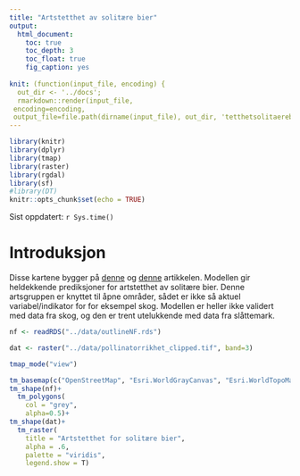 ```yaml
---
title: "Artstetthet av solitære bier"
output:
  html_document:
    toc: true
    toc_depth: 3
    toc_float: true
    fig_caption: yes
    
knit: (function(input_file, encoding) {
  out_dir <- '../docs';
  rmarkdown::render(input_file,
 encoding=encoding,
 output_file=file.path(dirname(input_file), out_dir, 'tetthetsolitaerebier.html'))})
---
```



```r
library(knitr)
library(dplyr)
library(tmap)
library(raster)
library(rgdal)
library(sf)
#library(DT)
knitr::opts_chunk$set(echo = TRUE)
```

Sist oppdatert: `r Sys.time()`
<br>


# Introduksjon

Disse kartene bygger på [denne](https://www.sciencedirect.com/science/article/pii/S0169204622000032) og [denne](https://www.sciencedirect.com/science/article/pii/S0169204621002309) artikkelen. 
Modellen gir heldekkende prediksjoner for artstetthet av solitære bier. Denne artsgruppen er knyttet til åpne områder, sådet er ikke så aktuel variabel/indikator for for eksempel skog.
Modellen er heller ikke validert med data fra skog, og den er trent utelukkende med data fra slåttemark.


[//]: # (Importerer omrisset til Nordre Follo)
```r
nf <- readRDS("../data/outlineNF.rds")
```


[//]: # (Importerer hele datasettet med modellert artsrikhet av solitære bier)
```r
dat <- raster("../data/pollinatorrikhet_clipped.tif", band=3)
```




[//]: # (omprojiser??)


[//]: # (Skru på interaktivt kartmodus)
```r
tmap_mode("view")
```

```r
tm_basemap(c("OpenStreetMap", "Esri.WorldGrayCanvas", "Esri.WorldTopoMap"))+
tm_shape(nf)+
  tm_polygons(
    col = "grey",
    alpha=0.5)+
tm_shape(dat)+
  tm_raster(
    title = "Artstetthet for solitære bier",
    alpha = .6,
    palette = "viridis",
    legend.show = T)

```




